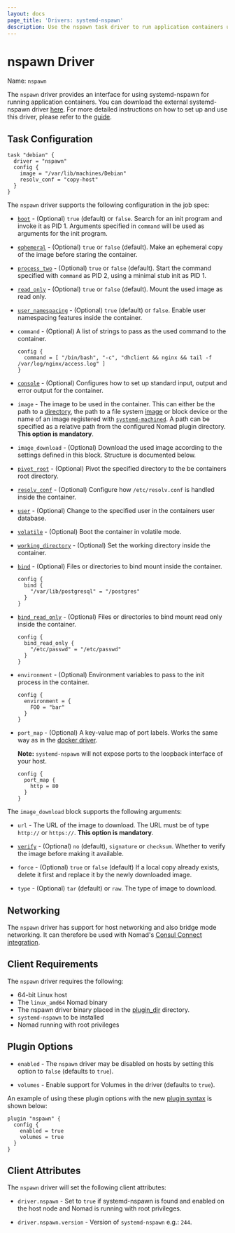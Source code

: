 ```yaml
---
layout: docs
page_title: 'Drivers: systemd-nspawn'
description: Use the nspawn task driver to run application containers using systemd-nspawn in Nomad jobs.
---
```


# nspawn Driver

Name: `nspawn`

The `nspawn` driver provides an interface for using systemd-nspawn for running
application containers. You can download the external systemd-nspawn driver
[here][nspawn-driver]. For more detailed instructions on how to set up and use
this driver, please refer to the [guide][nspawn-guide].

## Task Configuration

```hcl
task "debian" {
  driver = "nspawn"
  config {
    image = "/var/lib/machines/Debian"
    resolv_conf = "copy-host"
  }
}
```

The `nspawn` driver supports the following configuration in the job spec:

- [`boot`](https://www.freedesktop.org/software/systemd/man/systemd-nspawn.html#-b) -
  (Optional) `true` (default) or `false`. Search for an init program and invoke
  it as PID 1. Arguments specified in `command` will be used as arguments for
  the init program.

- [`ephemeral`](https://www.freedesktop.org/software/systemd/man/systemd-nspawn.html#-x) -
  (Optional) `true` or `false` (default). Make an ephemeral copy of the image
  before staring the container.

- [`process_two`](https://www.freedesktop.org/software/systemd/man/systemd-nspawn.html#-a) -
  (Optional) `true` or `false` (default). Start the command specified with
  `command` as PID 2, using a minimal stub init as PID 1.

- [`read_only`](https://www.freedesktop.org/software/systemd/man/systemd-nspawn.html#--read-only) -
  (Optional) `true` or `false` (default). Mount the used image as read only.

- [`user_namespacing`](https://www.freedesktop.org/software/systemd/man/systemd-nspawn.html#-U) -
  (Optional) `true` (default) or `false`. Enable user namespacing features
  inside the container.

- `command` - (Optional) A list of strings to pass as the used command to the
  container.

  ```hcl
  config {
    command = [ "/bin/bash", "-c", "dhclient && nginx && tail -f /var/log/nginx/access.log" ]
  }
  ```

- [`console`](https://www.freedesktop.org/software/systemd/man/systemd-nspawn.html#--console=MODE) -
  (Optional) Configures how to set up standard input, output and error output
  for the container.

- `image` - The image to be used in the container. This can either be the path
  to a
  [directory](https://www.freedesktop.org/software/systemd/man/systemd-nspawn.html#-D),
  the path to a file system
  [image](https://www.freedesktop.org/software/systemd/man/systemd-nspawn.html#-i)
  or block device or the name of an image registered with
  [`systemd-machined`](https://www.freedesktop.org/software/systemd/man/systemd-machined.service.html).
  A path can be specified as a relative path from the configured Nomad plugin
  directory. **This option is mandatory**.

- `image_download` - (Optional) Download the used image according to the
  settings defined in this block. Structure is documented below.

- [`pivot_root`](https://www.freedesktop.org/software/systemd/man/systemd-nspawn.html#--pivot-root=) -
  (Optional) Pivot the specified directory to the be containers root directory.

- [`resolv_conf`](https://www.freedesktop.org/software/systemd/man/systemd-nspawn.html#--resolv-conf=) -
  (Optional) Configure how `/etc/resolv.conf` is handled inside the container.

- [`user`](https://www.freedesktop.org/software/systemd/man/systemd-nspawn.html#-u) -
  (Optional) Change to the specified user in the containers user database.

- [`volatile`](https://www.freedesktop.org/software/systemd/man/systemd-nspawn.html#--volatile) -
  (Optional) Boot the container in volatile mode.

- [`working_directory`](https://www.freedesktop.org/software/systemd/man/systemd-nspawn.html#--chdir=) -
  (Optional) Set the working directory inside the container.

- [`bind`](https://www.freedesktop.org/software/systemd/man/systemd-nspawn.html#--bind=) -
  (Optional) Files or directories to bind mount inside the container.

  ```hcl
  config {
    bind {
      "/var/lib/postgresql" = "/postgres"
    }
  }
  ```

- [`bind_read_only`](https://www.freedesktop.org/software/systemd/man/systemd-nspawn.html#--bind=) -
  (Optional) Files or directories to bind mount read only inside the container.

  ```hcl
  config {
    bind_read_only {
      "/etc/passwd" = "/etc/passwd"
    }
  }

  ```

- `environment` - (Optional) Environment variables to pass to the init process
  in the container.

  ```hcl
  config {
    environment = {
      FOO = "bar"
    }
  }
  ```

- `port_map` - (Optional) A key-value map of port labels. Works the same way as
  in the [docker driver][docker_driver].

  **Note:** `systemd-nspawn` will not expose ports to the loopback interface
  of your host.

  ```hcl
  config {
    port_map {
      http = 80
    }
  }
  ```

The `image_download` block supports the following arguments:

- `url` - The URL of the image to download. The URL must be of type `http://` or
  `https://`. **This option is mandatory**.

- [`verify`](https://www.freedesktop.org/software/systemd/man/machinectl.html#pull-tar%20URL%20%5BNAME%5D) -
  (Optional) `no` (default), `signature` or `checksum`. Whether to verify the
  image before making it available.

- `force` - (Optional) `true` or `false` (default) If a local copy already
  exists, delete it first and replace it by the newly downloaded image.

- `type` - (Optional) `tar` (default) or `raw`. The type of image to download.

## Networking

The `nspawn` driver has support for host networking and also bridge mode
networking. It can therefore be used with Nomad's [Consul Connect
integration][consul_connect_integration].

## Client Requirements

The `nspawn` driver requires the following:

- 64-bit Linux host
- The `linux_amd64` Nomad binary
- The nspawn driver binary placed in the [plugin_dir][plugin_dir] directory.
- `systemd-nspawn` to be installed
- Nomad running with root privileges

## Plugin Options

- `enabled` - The `nspawn` driver may be disabled on hosts by setting this
  option to `false` (defaults to `true`).

- `volumes` - Enable support for Volumes in the driver (defaults to `true`).

An example of using these plugin options with the new [plugin syntax][plugin] is
shown below:

```hcl
plugin "nspawn" {
  config {
    enabled = true
    volumes = true
  }
}
```

## Client Attributes

The `nspawn` driver will set the following client attributes:

- `driver.nspawn` - Set to `true` if systemd-nspawn is found and enabled on the
  host node and Nomad is running with root privileges.

- `driver.nspawn.version` - Version of `systemd-nspawn` e.g.: `244`.

[nspawn-driver]: https://github.com/JanMa/nomad-driver-nspawn/releases
[nspawn-guide]: https://github.com/JanMa/nomad-driver-nspawn
[plugin]: /nomad/docs/configuration/plugin
[plugin_dir]: /nomad/docs/configuration#plugin_dir
[plugin-options]: #plugin-options
[client_options]: /nomad/docs/configuration/client#options
[docker_driver]: /nomad/docs/drivers/docker#using-the-port-map
[consul_connect_integration]: /nomad/docs/integrations/consul-connect
